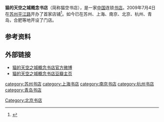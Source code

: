 {{Infobox Company 
| company_name = 猫的天空之城概念书店
| company_name_en = Momi cafe
| company_logo = 
| company_type =  
| foundation = 2009年7月4日 
| location ={{CHN}}[[江苏省|江苏省]][[苏州市|苏州市]][[姑苏区|姑苏区]][[平江路_(苏州街道)|平江路]]25号 
| key_people = 徐涛<ref>{{cite web|url=http://www.yznews.com.cn/2013-10/15/content_4676668.htm|title=明星书店“猫的天空之城”来扬 概念书店主打扬州风|publisher=扬州网-扬州晚报|author=|date=2013-10-15|6=|access-date=2015-09-26|archive-url=https://web.archive.org/web/20160305013501/http://www.yznews.com.cn/2013-10/15/content_4676668.htm|archive-date=2016-03-05|dead-url=yes}}</ref>
| zip_code = 
| industry = [[零售业|零售业]]
| products = [[书籍|书籍]]、[[奶茶|奶茶]]、[[咖啡|咖啡]]、[[甜点|甜点]]、[[明信片|明信片]]
| revenue =  
| profit= 
| capital =  
| num_employees =  
| assets=  
| subsid =
| homepage = http://www.momibook.com/
| footnotes =
}}

'''猫的天空之城概念书店'''（简称猫空书店），是一家[[中國|中国]]连锁[[書店|书店]]。2009年7月4日在[[苏州市|苏州]][[平江路_(苏州街道)|平江路]]开办了首家店铺<ref>{{cite web|url=http://finance.sina.com.cn/roll/20150607/055922367681.shtml|title=猫着读书|publisher=经济日报|author=|date=2015-06-17|6=|access-date=2015-09-26|archive-date=2018-08-14|archive-url=https://web.archive.org/web/20180814135151/http://finance.sina.com.cn/roll/20150607/055922367681.shtml|dead-url=no}}</ref>。如今已在苏州、上海、南京、北京、杭州、青岛，合肥等地开设了门店。

== 参考资料 ==
{{reflist}}

==外部链接==
*[http://weibo.com/momicafe 猫的天空之城概念书店官方微博] {{Wayback|url=http://weibo.com/momicafe |date=20160130110912 }}
*[http://site.douban.com/110435/ 猫的天空之城概念书店豆瓣主页] {{Wayback|url=http://site.douban.com/110435/ |date=20210127052324 }}

{{DEFAULTSORT:M}}
[[category:苏州书店|category:苏州书店]]
[[category:上海书店|category:上海书店]]
[[category:南京书店|category:南京书店]]
[[Category:北京书店|Category:北京书店]]
[[category:杭州书店|category:杭州书店]]
[[category:青岛书店|category:青岛书店]]